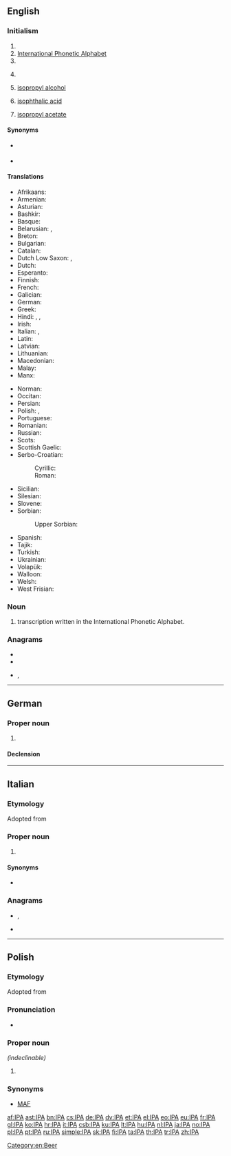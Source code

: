 {{also|ipa|'ipa}}
{{selfref|See [[Wiktionary:International Phonetic Alphabet]] for Wiktionary's Appendix for IPA symbols}}
==English==

===Initialism===
{{rfc-header|Initialism}}
{{head|en|initialism}}

# {{w|International Phonetic Association}}
# [[International Phonetic Alphabet]]
# {{w|International Police Association}}
# {{lb|en|beer}} {{w|India Pale Ale}}
# {{lb|en|organic compound}} [[isopropyl alcohol]]
# {{lb|en|organic compound}} [[isophthalic acid]]
# {{lb|en|organic compound}} [[isopropyl acetate]]

====Synonyms====
* {{sense|International Phonetic Association}} {{l|en|IPAss.}}
* {{sense|International Phonetic Alphabet}} {{l|en|IPAlph.}}

====Translations====
{{trans-top|International Phonetic Alphabet}}
* Afrikaans: {{t+|af|IFA}}
* Armenian: {{t|hy|ՄՀԱ|sc=Armn}}
* Asturian: {{t+|ast|AFI}}
* Bashkir: {{t|ba|ХАФӘ|sc=Cyrl}}
* Basque: {{t+|eu|IPA}}
* Belarusian: {{qualifier|narkomawka}} {{t|be|МФА|sc=Cyrl}}, {{qualifier|tarashkevica}} {{t|be|МФА|sc=Cyrl}}
* Breton: {{t|br|LFE}}
* Bulgarian: {{t|bg|МФА|sc=Cyrl}}
* Catalan: {{t+|ca|AFI}}
* Dutch Low Saxon: {{t|nds-nl|IKS}}, {{t|nds-nl|IFA}}
* Dutch: {{t|nl|IFA}}
* Esperanto: {{t+|eo|IFA}}
* Finnish: {{t+|fi|IPA}}
* French: {{t+|fr|API}}
* Galician: {{t+|gl|AFI}}
* German: {{t+|de|IPA}}
* Greek: {{t+|el|ΔΦΑ}}
* Hindi: {{t|hi|अधव|sc=Deva}}, {{t+|hi|अ॰ध॰व॰|sc=Deva}}, {{t|hi|अनुष्का सेन|sc=Deva}}
* Irish: {{t|ga|AIF}}
* Italian: {{t+|it|AFI}}, {{t+|it|IPA}}
* Latin: {{t+|la|API}}
* Latvian: {{t|lv|SFA}}
* Lithuanian: {{t+|lt|TFA}}
* Macedonian: {{t|mk|МФА|sc=Cyrl}}
* Malay: {{t|ms|AFA}}
* Manx: {{t|gv|ASE}}
{{trans-mid}}
* Norman: {{t|nrf|API}}
* Occitan: {{t|oc|AFI}}
* Persian: {{t|fa|آی‌پی‌آ|tr=ây-pi-â|sc=fa-Arab}}
* Polish: {{t+|pl|IPA|f}}, {{t|pl|MAF|m}}
* Portuguese: {{t+|pt|AFI}}
* Romanian: {{t|ro|AFI}}
* Russian: {{t+|ru|МФА}}
* Scots: {{t|sco|IPA}}
* Scottish Gaelic: {{t|gd|AEF}}
* Serbo-Croatian:
*: Cyrillic: {{t|sh|МФА|sc=Cyrl}}
*: Roman: {{t|sh|MFA}}
* Sicilian: {{t+|scn|AFN}}
* Silesian: {{t|szl|MAF}}
* Slovene: {{t|sl|MFA}}
* Sorbian:
*: Upper Sorbian: {{t+|hsb|Mfa|m}}
* Spanish: {{t+|es|AFI}}
* Tajik: {{t|tg|АФБ|sc=Cyrl}}
* Turkish: {{t+|tr|UFA}}
* Ukrainian: {{t+|uk|МФА|sc=Cyrl}}
* Volapük: {{t+|vo|LFB}}
* Walloon: {{t|wa|AFE}}
* Welsh: {{t|cy|GSR}}
* West Frisian: {{t|fy|YFA}}
{{trans-bottom}}

===Noun===
{{en-noun}}

# transcription written in the International Phonetic Alphabet.

===Anagrams===
* {{l|en|API}}
* {{l|en|IAP}}
* {{l|en|pia}}, {{l|en|PIA}}

[[Category:en:Beer]]

----

==German==

===Proper noun===
{{de-proper noun|n|IPA|gen2=IPAs}}

# {{initialism of|[[Internationales Phonetisches Alphabet]]|lang=de}}

====Declension====
{{de-decl-noun-n|s|n=sg}}

----

==Italian==

===Etymology===
Adopted from {{etyl|en|it}} {{m|en|IPA}}

===Proper noun===
{{it-proper noun}}

# {{initialism of|[[International Phonetic Alphabet]]|lang=en}}

====Synonyms====
* {{l|it|AFI}}

===Anagrams===
* {{l|it|api}}, {{l|it|Api}}
* {{l|it|pia}}

----

==Polish==

===Etymology===
Adopted from {{etyl|en|pl}} {{m|en|IPA}}

===Pronunciation===
* {{IPA|/ajpiˈej/|lang=pl}}

===Proper noun===
{{pl-proper noun|f}} ''(indeclinable)''

# {{initialism of|[[International Phonetic Alphabet]]|lang=en}}

===Synonyms===
* [[MAF]]

[[af:IPA]]
[[ast:IPA]]
[[bn:IPA]]
[[cs:IPA]]
[[de:IPA]]
[[dv:IPA]]
[[et:IPA]]
[[el:IPA]]
[[eo:IPA]]
[[eu:IPA]]
[[fr:IPA]]
[[gl:IPA]]
[[ko:IPA]]
[[hr:IPA]]
[[it:IPA]]
[[csb:IPA]]
[[ku:IPA]]
[[lt:IPA]]
[[hu:IPA]]
[[nl:IPA]]
[[ja:IPA]]
[[no:IPA]]
[[pl:IPA]]
[[pt:IPA]]
[[ru:IPA]]
[[simple:IPA]]
[[sk:IPA]]
[[fi:IPA]]
[[ta:IPA]]
[[th:IPA]]
[[tr:IPA]]
[[zh:IPA]]